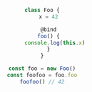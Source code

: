 
<Header root='../../' selected="standard/bind" />

```typescript
class Foo {
    x = 42

    @bind
    foo() {
        console.log(this.x)
    }
}

const foo = new Foo()
const foofoo = foo.foo
foofoo() // 42
```